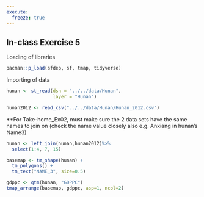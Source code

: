 ```yaml
---
execute:
  freeze: true
---
```


## In-class Exercise 5

Loading of libraries

```r
pacman::p_load(sfdep, sf, tmap, tidyverse)
```

Importing of data

```r
hunan <- st_read(dsn = "../../data/Hunan", 
                 layer = "Hunan")
```

```r
hunan2012 <- read_csv("../../data/Hunan/Hunan_2012.csv")
```

\*\*For Take-home_Ex02, must make sure the 2 data sets have the same names to join on (check the name value closely also e.g. Anxiang in hunan's Name3)

```r
hunan <- left_join(hunan,hunan2012)%>%
  select(1:4, 7, 15)
```

```r
basemap <- tm_shape(hunan) +
  tm_polygons() +
  tm_text("NAME_3", size=0.5)

gdppc <- qtm(hunan, "GDPPC")
tmap_arrange(basemap, gdppc, asp=1, ncol=2)

```

```r

```

```r


```

```r


```
